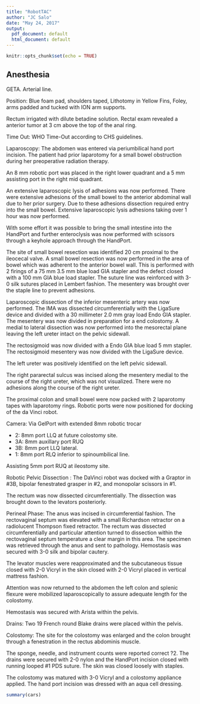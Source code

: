 ```yaml
---
title: "RobotTAC"
author: "JC Salo"
date: "May 24, 2017"
output:
  pdf_document: default
  html_document: default
---
```


```r
knitr::opts_chunk$set(echo = TRUE)
```

## Anesthesia 
GETA. Arterial line. 

Position:  Blue foam pad, shoulders taped, Lithotomy in Yellow Fins, Foley, arms padded and tucked with ION arm supports.

Rectum irrigated with dilute betadine solution.  Rectal exam revealed a anterior tumor at 3 cm above the top of the anal ring.

Time Out: WHO Time-Out according to CHS guidelines.

Laparoscopy: The abdomen was entered via periumbilical hand port incision.  The patient had prior laparotomy for a small bowel obstruction during her preoperative radiation therapy.

An 8 mm robotic port was placed in the right lower quadrant and a 5 mm assisting port in the right mid quadrant.

An extensive laparoscopic lysis of adhesions was now performed.  There were extensive adhesions of the small bowel to the anterior abdominal wall due to her prior surgery.  Due to these adhesions dissection required entry into the small bowel.  Extensive laparoscopic lysis adhesions taking over 1 hour was now performed.

With some effort it was possible to bring the small intestine into the HandPort and further enteroclysis was now performed with scissors through a keyhole approach through the HandPort.

The site of small bowel resection was identified 20 cm proximal to the ileocecal valve.  A small bowel resection was now performed in the area of bowel which was adherent to the anterior bowel wall.  This is performed with 2 firings of a 75 mm 3.5 mm blue load GIA stapler and the defect closed with a 100 mm GIA blue load stapler.  The suture line was reinforced with 3-0 silk sutures placed in Lembert fashion.  The mesentery was brought over the staple line to prevent adhesions.

Laparoscopic dissection of the inferior mesenteric artery was now performed.  The IMA was dissected circumferentially with the LigaSure device and divided with a 30 millimeter 2.0 mm gray load Endo GIA stapler.  The mesentery was now divided in preparation for a end colostomy.  A medial to lateral dissection was now performed into the mesorectal plane leaving the left ureter intact on the pelvic sidewall.

The rectosigmoid was now divided with a Endo GIA blue load 5 mm stapler.  The rectosigmoid mesentery was now divided with the LigaSure device.

The left ureter was positively identified on the left pelvic sidewall.

The right pararectal sulcus was incised along the mesentery medial to the course of the right ureter, which was not visualized. There were no adhesions along the course of the right ureter.

The proximal colon and small bowel were now packed with 2 laparotomy tapes with laparotomy rings.  Robotic ports were now positioned for docking of the da Vinci robot.

Camera:  Via GelPort with extended 8mm robotic trocar

* 2: 8mm port LLQ at future colostomy site.
* 3A: 8mm auxillary port RUQ
* 3B: 8mm port LLQ lateral.  
* 1: 8mm port RLQ inferior to spinoumbilical line. 

Assisting 5mm port RUQ at ileostomy site.

Robotic Pelvic Dissection : The DaVinci robot was docked with a Graptor in #3B, bipolar fenestrated grasper in #2, and monopolar scissors in #1.

The rectum was now dissected circumferentially. The dissection was brought down to the levators posteriorly. 

Perineal Phase:  The anus was incised in circumferential fashion.  The rectovaginal septum was elevated with a small Richardson retractor on a radiolucent Thompson fixed retractor.  The rectum was dissected circumferentially and particular attention turned to dissection within the rectovaginal septum temperature a clear margin in this area.  The specimen was retrieved through the anus and sent to pathology.  Hemostasis was secured with 3-0 silk and bipolar cautery.

The levator muscles were reapproximated and the subcutaneous tissue closed with 2-0 Vicryl in the skin closed with 2-0 Vicryl placed in vertical mattress fashion.

Attention was now returned to the abdomen the left colon and splenic flexure were mobilized laparoscopically to assure adequate length for the colostomy.

Hemostasis was secured with Arista within the pelvis. 

Drains: Two 19 French round Blake drains were placed within the pelvis.

Colostomy: The site for the colostomy was enlarged and the colon brought through a fenestration in the rectus abdominis muscle.

The sponge, needle, and instrument counts were reported correct ?2.  The drains were secured with 2-0 nylon and the HandPort incision closed with running looped #1 PDS suture. The skin was closed loosely with staples.

The colostomy was matured with 3-0 Vicryl and a colostomy appliance applied.  The hand port incision was dressed with an aqua cell dressing.


  



```r
summary(cars)
```

